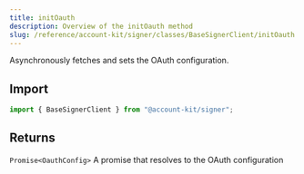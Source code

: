 ```yaml
---
title: initOauth
description: Overview of the initOauth method
slug: /reference/account-kit/signer/classes/BaseSignerClient/initOauth
---
```



Asynchronously fetches and sets the OAuth configuration.

## Import

```ts
import { BaseSignerClient } from "@account-kit/signer";
```

## Returns

`Promise<OauthConfig>`
A promise that resolves to the OAuth configuration
